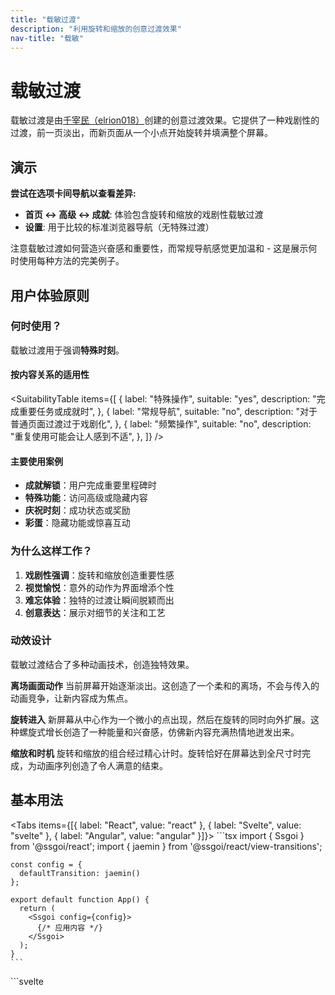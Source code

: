 ```yaml
---
title: "载敏过渡"
description: "利用旋转和缩放的创意过渡效果"
nav-title: "载敏"
---
```


# 载敏过渡

载敏过渡是由[千宰民（elrion018）](https://github.com/elrion018)创建的创意过渡效果。它提供了一种戏剧性的过渡，前一页淡出，而新页面从一个小点开始旋转并填满整个屏幕。

## 演示

<ViewTransitionDemo type="jaemin" />

**尝试在选项卡间导航以查看差异:**
- **首页 ↔ 高级 ↔ 成就**: 体验包含旋转和缩放的戏剧性载敏过渡
- **设置**: 用于比较的标准浏览器导航（无特殊过渡）

注意载敏过渡如何营造兴奋感和重要性，而常规导航感觉更加温和 - 这是展示何时使用每种方法的完美例子。

## 用户体验原则

### 何时使用？

载敏过渡用于强调**特殊时刻**。

#### 按内容关系的适用性

<SuitabilityTable
  items={[
    {
      label: "特殊操作",
      suitable: "yes",
      description: "完成重要任务或成就时",
    },
    {
      label: "常规导航",
      suitable: "no",
      description: "对于普通页面过渡过于戏剧化",
    },
    {
      label: "频繁操作",
      suitable: "no",
      description: "重复使用可能会让人感到不适",
    },
  ]}
/>

#### 主要使用案例

- **成就解锁**：用户完成重要里程碑时
- **特殊功能**：访问高级或隐藏内容
- **庆祝时刻**：成功状态或奖励
- **彩蛋**：隐藏功能或惊喜互动

### 为什么这样工作？

1. **戏剧性强调**：旋转和缩放创造重要性感
2. **视觉愉悦**：意外的动作为界面增添个性
3. **难忘体验**：独特的过渡让瞬间脱颖而出
4. **创意表达**：展示对细节的关注和工艺

### 动效设计

载敏过渡结合了多种动画技术，创造独特效果。

**离场画面动作**
当前屏幕开始逐渐淡出。这创造了一个柔和的离场，不会与传入的动画竞争，让新内容成为焦点。

**旋转进入**
新屏幕从中心作为一个微小的点出现，然后在旋转的同时向外扩展。这种螺旋式增长创造了一种能量和兴奋感，仿佛新内容充满热情地迸发出来。

**缩放和时机**
旋转和缩放的组合经过精心计时。旋转恰好在屏幕达到全尺寸时完成，为动画序列创造了令人满意的结束。

## 基本用法

<Tabs items={[{ label: "React", value: "react" }, { label: "Svelte", value: "svelte" }, { label: "Angular", value: "angular" }]}>
  <TabPanel value="react">
    ```tsx
    import { Ssgoi } from '@ssgoi/react';
    import { jaemin } from '@ssgoi/react/view-transitions';

    const config = {
      defaultTransition: jaemin()
    };

    export default function App() {
      return (
        <Ssgoi config={config}>
          {/* 应用内容 */}
        </Ssgoi>
      );
    }
    ```

  </TabPanel>
  <TabPanel value="svelte">
    ```svelte
    <script>
      import { Ssgoi } from '@ssgoi/svelte';
      import { jaemin } from '@ssgoi/svelte/view-transitions';

      const config = {
        defaultTransition: jaemin()
      };
    </script>

    <Ssgoi {config}>
      <slot />
    </Ssgoi>
    ```

  </TabPanel>
  <TabPanel value="angular">
    ```typescript
    import { Component } from "@angular/core";
    import { RouterOutlet } from "@angular/router";
    import { Ssgoi } from "@ssgoi/angular";
    import { jaemin } from "@ssgoi/angular/view-transitions";
    import type { SsgoiConfig } from "@ssgoi/angular";

    @Component({
      selector: "app-root",
      standalone: true,
      imports: [RouterOutlet, Ssgoi],
      template: `
        <div
          ssgoi
          [config]="ssgoiConfig"
          style="position: relative; min-height: 100vh;"
        >
          <router-outlet />
        </div>
      `
    })
    export class AppComponent {
      ssgoiConfig: SsgoiConfig = {
        defaultTransition: jaemin()
      };
    }
    ```
  </TabPanel>
</Tabs>

## 配置选项

```typescript
jaemin({
  spring?: {
    stiffness?: number;  // 动画弹簧刚度 (默认: 50)
    damping?: number;    // 动画弹簧阻尼 (默认: 30)
  };
  initialRotation?: number;      // 初始旋转角度（度）(默认: 45)
  initialScale?: number;         // 初始缩放因子 (默认: 0.01)
  rotationTriggerPoint?: number; // 旋转开始点 0-1 (默认: 0.8)
})
```


## 实际示例

### 1. 成就解锁

<Tabs items={[{ label: "React", value: "react" }, { label: "Svelte", value: "svelte" }, { label: "Angular", value: "angular" }]}>
  <TabPanel value="react">
    ```tsx
    const config = {
      transitions: [
        {
          from: '/challenge-complete',
          to: '/achievement',
          transition: jaemin({ duration: 1000 })
        }
      ]
    };
    ```
  </TabPanel>
  <TabPanel value="svelte">
    ```svelte
    <script>
      const config = {
        transitions: [
          {
            from: '/challenge-complete',
            to: '/achievement',
            transition: jaemin({ duration: 1000 })
          }
        ]
      };
    </script>
    ```
  </TabPanel>
  <TabPanel value="angular">
    ```typescript
    import { Component } from "@angular/core";
    import { Ssgoi } from "@ssgoi/angular";
    import { jaemin } from "@ssgoi/angular/view-transitions";
    import type { SsgoiConfig } from "@ssgoi/angular";

    @Component({
      selector: "app-root",
      standalone: true,
      imports: [Ssgoi],
      template: `
        <div ssgoi [config]="ssgoiConfig">
          <!-- 应用内容 -->
        </div>
      `
    })
    export class AppComponent {
      ssgoiConfig: SsgoiConfig = {
        transitions: [
          {
            from: '/challenge-complete',
            to: '/achievement',
            transition: jaemin({ duration: 1000 })
          }
        ]
      };
    }
    ```
  </TabPanel>
</Tabs>

### 2. 高级功能访问

<Tabs items={[{ label: "React", value: "react" }, { label: "Svelte", value: "svelte" }, { label: "Angular", value: "angular" }]}>
  <TabPanel value="react">
    ```tsx
    const config = {
      transitions: [
        {
          from: '/upgrade',
          to: '/premium-features',
          transition: jaemin({ rotation: 1080 })
        }
      ]
    };
    ```
  </TabPanel>
  <TabPanel value="svelte">
    ```svelte
    <script>
      const config = {
        transitions: [
          {
            from: '/upgrade',
            to: '/premium-features',
            transition: jaemin({ rotation: 1080 })
          }
        ]
      };
    </script>
    ```
  </TabPanel>
  <TabPanel value="angular">
    ```typescript
    import { Component } from "@angular/core";
    import { Ssgoi } from "@ssgoi/angular";
    import { jaemin } from "@ssgoi/angular/view-transitions";
    import type { SsgoiConfig } from "@ssgoi/angular";

    @Component({
      selector: "app-root",
      standalone: true,
      imports: [Ssgoi],
      template: `
        <div ssgoi [config]="ssgoiConfig">
          <!-- 应用内容 -->
        </div>
      `
    })
    export class AppComponent {
      ssgoiConfig: SsgoiConfig = {
        transitions: [
          {
            from: '/upgrade',
            to: '/premium-features',
            transition: jaemin({ rotation: 1080 })
          }
        ]
      };
    }
    ```
  </TabPanel>
</Tabs>

## 无障碍访问

- 遵守 `prefers-reduced-motion` 设置
- 屏幕阅读器正确播报内容变化
- 过渡期间键盘导航保持功能

## 最佳实践

### ✅ 应该做

- 用于真正特殊的时刻
- 为成就和奖励保留
- 应用于彩蛋和惊喜
- 谨慎使用以获得最大效果

### ❌ 不应该做

- 不要用于常规导航
- 避免在频繁访问的区域
- 不要应用于错误状态
- 永远不要用于关键用户流程

## 性能说明

载敏过渡使用GPU加速变换以获得流畅的性能。但是，由于其复杂的动画，请考虑：

- 在低端设备上测试
- 为性能受限的环境提供更简单的回退
- 使用 `prefers-reduced-motion` 媒体查询以提高无障碍访问